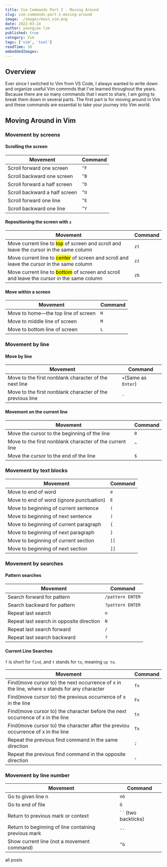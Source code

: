 ```yaml
---
title: Vim Commands Part I - Moving Around
slug: vim-commands-part-1-moving-around
image: ./images/main_vim.png
date: 2022-03-24
author: youngjae lim
published: true
category: Vim
tags: ['vim', 'tool']
readTime: 10
embeddedImages:
---
```



## Overview

Ever since I switched to Vim from VS Code, I always wanted to write down and organize useful Vim commnds that I've learned throughout the years. Because there are so many commands that I want to share, I am going to break them down in several parts. The first part is for moving around in Vim and these commands are essential to take your journey into Vim world.

## Moving Around in Vim

### Movement by screens

#### Scrolling the screen

| Movement                      | Command |
| ----------------------------- | ------- |
| Scroll forward one screen     | `^F`    |
| Scroll backward one screen    | `^B`    |
| Scroll forward a half screen  | `^D`    |
| Scroll backward a half screen | `^U`    |
| Scroll forward one line       | `^E`    |
| Scroll backward one line      | `^Y`    |

#### Repositioning the screen with `z`

| Movement                                                                                              | Command |
| ----------------------------------------------------------------------------------------------------- | ------- |
| Move current line to <mark>top</mark> of screen and scroll and leave the cursor in the same column    | `zt`    |
| Move current line to <mark>center</mark> of screen and scroll and leave the cursor in the same column | `zz`    |
| Move current line to <mark>bottom</mark> of screen and scroll and leave the cursor in the same column | `zb`    |

#### Move within a screen

| Movement                            | Command |
| ----------------------------------- | ------- |
| Move to home—the top line of screen | `H`     |
| Move to middle line of screen       | `M`     |
| Move to bottom line of screen       | `L`     |

### Movement by line

#### Move by line

| Movement                                                  | Command              |
| --------------------------------------------------------- | -------------------- |
| Move to the first nonblank character of the next line     | `+`(Same as `Enter`) |
| Move to the first nonblank character of the previous line | `-`                  |

#### Movement on the current line

| Movement                                                 | Command |
| -------------------------------------------------------- | ------- |
| Move the cursor to the beginning of the line             | `0`     |
| Move to the first nonblank character of the current line | `^`     |
| Move the cursor to the end of the line                   | `$`     |

### Movement by text blocks

| Movement                                 | Command |
| ---------------------------------------- | ------- |
| Move to end of word                      | `e`     |
| Move to end of word (ignore punctuation) | `E`     |
| Move to beginning of current sentence    | `(`     |
| Move to beginning of next sentence       | `)`     |
| Move to beginning of current paragraph   | `{`     |
| Move to beginning of next paragraph      | `}`     |
| Move to beginning of current section     | `[[`    |
| Move to beginning of next section        | `]]`    |

### Movement by searches

#### Pattern searches

| Movement                                 | Command          |
| ---------------------------------------- | ---------------- |
| Search forward for pattern               | `/pattern ENTER` |
| Search backward for pattern              | `?pattern ENTER` |
| Repeat last search                       | `n`              |
| Repeat last search in opposite direction | `N`              |
| Repeat last search forward               | `/`              |
| Repeat last search backward              | `?`              |

#### Current Line Searches

`f` is short for `find`, and `t` stands for `to`, meaning `up to`.

| Movement                                                                                    | Command |
| ------------------------------------------------------------------------------------------- | ------- |
| Find(move cursor to) the next occurrence of x in the line, where x stands for any character | `fx`    |
| Find(move cursor to) the previous occurrence of x in the line                               | `Fx`    |
| Find(move cursor to) the character before the next occurrence of x in the line              | `tx`    |
| Find(move cursor to) the character after the previou occurrence of x in the line            | `Tx`    |
| Repeat the previous find command in the same direction                                      | `;`     |
| Repeat the previous find command in the opposite direction                                  | `,`     |

### Movement by line number

| Movement                                             | Command               |
| ---------------------------------------------------- | --------------------- |
| Go to given line n                                   | `nG`                  |
| Go to end of file                                    | `G`                   |
| Return to previous mark or context                   | \` \` (two backticks) |
| Return to beginning of line containing previous mark | `''`                  |
| Show current line (not a movement command)           | `^G`                  |

<Link to='/posts' className='btn center-btn'>
  all posts
</Link>
